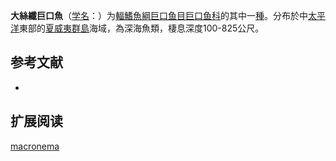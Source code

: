 {{Speciesbox
| name = 大絲纖巨口魚
| status = NE
| status_system = IUCN3.1
| image = 
| genus = Leptostomias
| species = macronema
| authority = [[Gilbert|Gilbert]], 1905
| synonyms = 
}}

'''大絲纖巨口魚'''（[[学名|学名]]：{{lang|la|''Leptostomias macronema''}}）为[[輻鰭魚綱|輻鰭魚綱]][[巨口鱼目|巨口鱼目]][[巨口鱼科|巨口鱼科]]的其中一[[種|種]]。分布於中[[太平洋|太平洋]]東部的[[夏威夷群島|夏威夷群島]]海域，為深海魚類，棲息深度100-825公尺。

== 参考文献 ==
{{refbegin}}
*{{FishBase_species|genus=Leptostomias|species=macronema|year=2012|month=2}}
{{refend}}

== 扩展阅读 ==
{{refbegin}}
{{wikispecies-inline|Leptostomias macronema|大絲纖巨口魚}}
{{refend}}
{{Taxonbar|from=Q1108452}}

[[Category:纤巨口鱼属|macronema]]